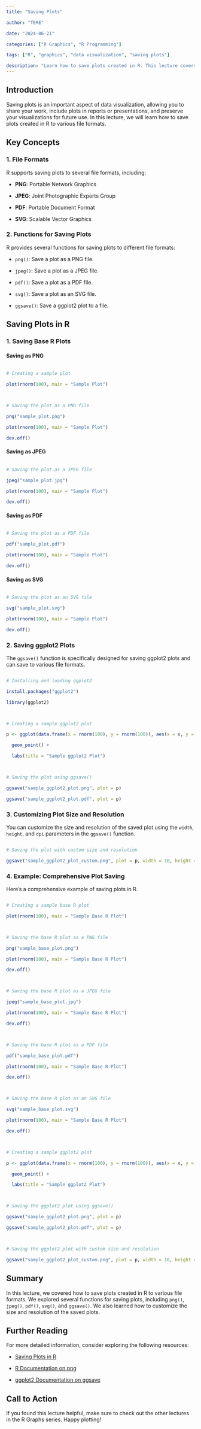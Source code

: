```yaml
---
title: "Saving Plots"

author: "TERE"

date: "2024-06-21"

categories: ["R Graphics", "R Programming"]

tags: ["R", "graphics", "data visualization", "saving plots"]

description: "Learn how to save plots created in R. This lecture covers essential techniques for exporting plots to various file formats using R."
---
```




## Introduction



Saving plots is an important aspect of data visualization, allowing you to share your work, include plots in reports or presentations, and preserve your visualizations for future use. In this lecture, we will learn how to save plots created in R to various file formats.



## Key Concepts



### 1. File Formats



R supports saving plots to several file formats, including:

- **PNG**: Portable Network Graphics

- **JPEG**: Joint Photographic Experts Group

- **PDF**: Portable Document Format

- **SVG**: Scalable Vector Graphics



### 2. Functions for Saving Plots



R provides several functions for saving plots to different file formats:

- `png()`: Save a plot as a PNG file.

- `jpeg()`: Save a plot as a JPEG file.

- `pdf()`: Save a plot as a PDF file.

- `svg()`: Save a plot as an SVG file.

- `ggsave()`: Save a ggplot2 plot to a file.



## Saving Plots in R



### 1. Saving Base R Plots



#### Saving as PNG



```r

# Creating a sample plot

plot(rnorm(100), main = "Sample Plot")



# Saving the plot as a PNG file

png("sample_plot.png")

plot(rnorm(100), main = "Sample Plot")

dev.off()

```



#### Saving as JPEG



```r

# Saving the plot as a JPEG file

jpeg("sample_plot.jpg")

plot(rnorm(100), main = "Sample Plot")

dev.off()

```



#### Saving as PDF



```r

# Saving the plot as a PDF file

pdf("sample_plot.pdf")

plot(rnorm(100), main = "Sample Plot")

dev.off()

```



#### Saving as SVG



```r

# Saving the plot as an SVG file

svg("sample_plot.svg")

plot(rnorm(100), main = "Sample Plot")

dev.off()

```



### 2. Saving ggplot2 Plots



The `ggsave()` function is specifically designed for saving ggplot2 plots and can save to various file formats.



```r

# Installing and loading ggplot2

install.packages("ggplot2")

library(ggplot2)



# Creating a sample ggplot2 plot

p <- ggplot(data.frame(x = rnorm(100), y = rnorm(100)), aes(x = x, y = y)) +

  geom_point() +

  labs(title = "Sample ggplot2 Plot")



# Saving the plot using ggsave()

ggsave("sample_ggplot2_plot.png", plot = p)

ggsave("sample_ggplot2_plot.pdf", plot = p)

```



### 3. Customizing Plot Size and Resolution



You can customize the size and resolution of the saved plot using the `width`, `height`, and `dpi` parameters in the `ggsave()` function.



```r

# Saving the plot with custom size and resolution

ggsave("sample_ggplot2_plot_custom.png", plot = p, width = 10, height = 6, dpi = 300)

```



### 4. Example: Comprehensive Plot Saving



Here's a comprehensive example of saving plots in R.



```r

# Creating a sample base R plot

plot(rnorm(100), main = "Sample Base R Plot")



# Saving the base R plot as a PNG file

png("sample_base_plot.png")

plot(rnorm(100), main = "Sample Base R Plot")

dev.off()



# Saving the base R plot as a JPEG file

jpeg("sample_base_plot.jpg")

plot(rnorm(100), main = "Sample Base R Plot")

dev.off()



# Saving the base R plot as a PDF file

pdf("sample_base_plot.pdf")

plot(rnorm(100), main = "Sample Base R Plot")

dev.off()



# Saving the base R plot as an SVG file

svg("sample_base_plot.svg")

plot(rnorm(100), main = "Sample Base R Plot")

dev.off()



# Creating a sample ggplot2 plot

p <- ggplot(data.frame(x = rnorm(100), y = rnorm(100)), aes(x = x, y = y)) +

  geom_point() +

  labs(title = "Sample ggplot2 Plot")



# Saving the ggplot2 plot using ggsave()

ggsave("sample_ggplot2_plot.png", plot = p)

ggsave("sample_ggplot2_plot.pdf", plot = p)



# Saving the ggplot2 plot with custom size and resolution

ggsave("sample_ggplot2_plot_custom.png", plot = p, width = 10, height = 6, dpi = 300)

```



## Summary



In this lecture, we covered how to save plots created in R to various file formats. We explored several functions for saving plots, including `png()`, `jpeg()`, `pdf()`, `svg()`, and `ggsave()`. We also learned how to customize the size and resolution of the saved plots.



## Further Reading



For more detailed information, consider exploring the following resources:



- [Saving Plots in R](https://www.datamentor.io/r-programming/save-plot/)

- [R Documentation on png](https://www.rdocumentation.org/packages/grDevices/versions/3.6.2/topics/png)

- [ggplot2 Documentation on ggsave](https://ggplot2.tidyverse.org/reference/ggsave.html)



## Call to Action



If you found this lecture helpful, make sure to check out the other lectures in the R Graphs series. Happy plotting!